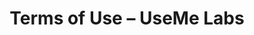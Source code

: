 ﻿---
title: "Terms of Use – UseMe Labs"
description: "Terms governing UseMe Labs services, responsibilities and customer obligations."
layout: "page"
hero:
  eyebrow: "Terms"
  headline: "Terms of Use"
  subheadline: "Contractual provisions that apply to all UseMe Labs users."
sections:
  - id: "scope"
    heading: "Scope"
    body: |
      These terms govern access to UseMe Labs services, including the agent platform, APIs, document processing and support.
    bullets:
      - "Service is provided to legal entities only"
      - "Terms take effect once the account is activated or an agreement is signed"
  - id: "acceptable-use"
    heading: "Acceptable use"
    body: |
      You may not use the service for unlawful activities, distribute malicious code, store illegal content or infringe intellectual property rights.
  - id: "liability"
    heading: "Liability"
    body: |
      UseMe Labs is not liable for indirect damages, lost profits or data loss unless otherwise agreed in writing. Total liability is capped at fees paid during the previous 12 months.
  - id: "confidentiality"
    heading: "Confidentiality"
    body: |
      Both parties will protect confidential information and use it solely for contractual purposes. Obligations remain for three years after termination.
  - id: "termination"
    heading: "Termination"
    body: |
      You may terminate the service at any time with 30 days written notice. We may suspend the service for material breaches or overdue payments.
  - id: "law"
    heading: "Governing law"
    body: |
      These terms are governed by Lithuanian law. Disputes are resolved through negotiation and, if unresolved, in Lithuanian courts or arbitration when agreed.
  - id: "changes"
    heading: "Changes"
    body: |
      We will notify you by email at least 30 days before changes take effect. Continued use means you accept the updated terms.
---
